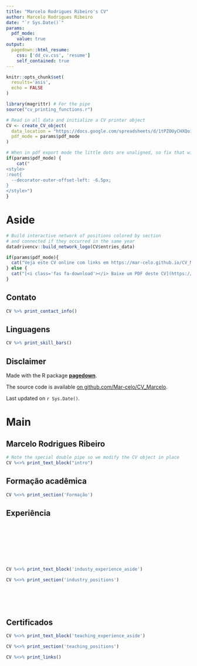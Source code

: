 ```yaml
---
title: "Marcelo Rodrigues Ribeiro's CV"
author: Marcelo Rodrigues Ribeiro
date: "`r Sys.Date()`"
params:
  pdf_mode:
    value: true
output:
  pagedown::html_resume:
    css: ['dd_cv.css', 'resume']
    self_contained: true
---
```


```r
knitr::opts_chunk$set(
  results='asis', 
  echo = FALSE
)

library(magrittr) # For the pipe
source("cv_printing_functions.r")

# Read in all data and initialize a CV printer object
CV <- create_CV_object(
  data_location = "https://docs.google.com/spreadsheets/d/1tPZOUyCHXQoiJcLkqbnlWtn0t526I-P7cbNO-AqDNJw/edit#gid=917338460",  
  pdf_mode = params$pdf_mode
)

```


```r
# When in pdf export mode the little dots are unaligned, so fix that with some conditional CSS.
if(params$pdf_mode) {
    cat("
<style>
:root{
  --decorator-outer-offset-left: -6.5px;
}
</style>")
}
```


Aside
================================================================================

```r
# Build interactive network of positions colored by section
# and connected if they occurred in the same year
datadrivencv::build_network_logo(CV$entries_data)
```


```r
if(params$pdf_mode){
  cat("Veja este CV online com links em https://mar-celo.github.io/CV_Marcelo/index.html")
} else {
  cat("[<i class='fas fa-download'></i> Baixe um PDF deste CV](https://github.com/Mar-celo/CV_Marcelo/raw/master/index.pdf)")
}
```

Contato {#contact}
--------------------------------------------------------------------------------

```r
CV %>% print_contact_info()
```


Linguagens {#skills}
--------------------------------------------------------------------------------

```r
CV %>% print_skill_bars()
```



Disclaimer {#disclaimer}
--------------------------------------------------------------------------------

Made with the R package [**pagedown**](https://github.com/rstudio/pagedown). 

The source code is available [on github.com/Mar-celo/CV_Marcelo](https://github.com/Mar-celo/CV_Marcelo).

Last updated on `r Sys.Date()`.



Main
================================================================================

Marcelo Rodrigues Ribeiro {#title}
--------------------------------------------------------------------------------

```r
# Note the special double pipe so we modify the CV object in place
CV %<>% print_text_block("intro") 
```



Formação acadêmica {data-icon=graduation-cap data-concise=true}
--------------------------------------------------------------------------------

```r
CV %<>% print_section('Formação')
```



<!-- #Research Experience {data-icon=laptop} -->
<!-- -------------------------------------------------------------------------------- -->

<!-- ```{r} -->
<!-- CV %<>% print_section('Experiências') -->
<!-- ``` -->



Experiência {data-icon=suitcase}
--------------------------------------------------------------------------------

::: aside
<br>
<br>
<br>
<br>
<br>
<br>
```r
CV %<>% print_text_block('industy_experience_aside')
```
:::

```r
CV %<>% print_section('industry_positions')
```

<!-- These breaks just force a new page so section doesnt get cut off -->
<br>
<br>
<br>

Certificados {data-icon=chalkboard-teacher}
--------------------------------------------------------------------------------

::: aside
```r
CV %<>% print_text_block('teaching_experience_aside')
```
:::

```r
CV %<>% print_section('teaching_positions')
```



<!-- Selected Data Science Writing {data-icon=chart-line} -->
<!-- -------------------------------------------------------------------------------- -->

<!-- ::: aside -->
<!-- ```{r} -->
<!-- CV %<>% print_text_block('data_science_writing_aside') -->
<!-- ``` -->
<!-- ::: -->

<!-- ```{r} -->
<!-- CV %<>% print_section('data_science_writings') -->
<!-- ``` -->



<!-- Selected Press (About)  {data-icon=newspaper} -->
<!-- -------------------------------------------------------------------------------- -->

<!-- ```{r} -->
<!-- CV %<>% print_section('about_me_press') -->
<!-- ``` -->


<!-- <br> -->
<!-- <br> -->


<!-- Selected Press (By)  {data-icon=newspaper} -->
<!-- -------------------------------------------------------------------------------- -->

<!-- ```{r} -->
<!-- CV %<>% print_section('by_me_press') -->
<!-- ``` -->



<!-- Selected Publications, Posters, and Talks {data-icon=book} -->
<!-- -------------------------------------------------------------------------------- -->

<!-- ```{r} -->
<!-- CV %<>% print_section('academic_articles') -->
<!-- ``` -->



```r
CV %<>% print_links()
```

